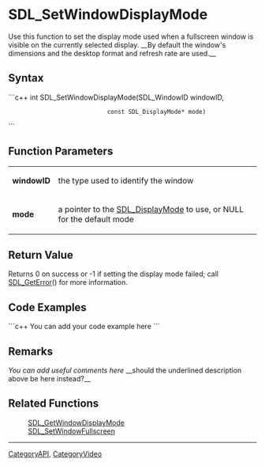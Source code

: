 <!-- pragma section-numbers off -->
<!-- pragma disable-camelcase -->

= SDL_SetWindowDisplayMode =
Use this function to set the display mode used when a fullscreen window is visible on the currently selected display. __By default the window's dimensions and the desktop format and refresh rate are used.__


== Syntax ==
```c++
int SDL_SetWindowDisplayMode(SDL_WindowID           windowID,
                             const SDL_DisplayMode* mode)
```

== Function Parameters ==
{|
|'''windowID'''
|the type used to identify the window
|-
|'''mode'''
|a pointer to the [[SDL_DisplayMode]] to use, or NULL for the default mode
|}

== Return Value ==
Returns 0 on success or -1 if setting the display mode failed; call [[SDL_GetError]]() for more information.

== Code Examples ==
```c++
You can add your code example here
```

== Remarks ==
''You can add useful comments here'' 
__should the underlined description above be here instead?__

== Related Functions ==
:[[SDL_GetWindowDisplayMode]]
:[[SDL_SetWindowFullscreen]]

----
[[CategoryAPI]], [[CategoryVideo]]
